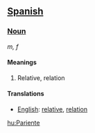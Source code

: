 ==[[Spanish]]==

===[[Noun]]===

''m, f''

====Meanings====
# Relative, relation
====Translations====
*[[English]]: [[relative]], [[relation]]

[[hu:Pariente]]